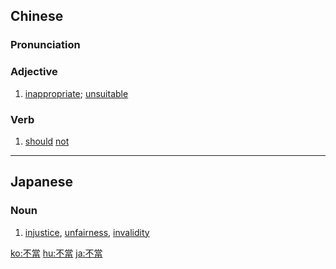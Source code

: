 {{also|不当}}
==Chinese==
{{zh-forms|s=不当}}

===Pronunciation===
{{zh-pron
|m=不dàng
|c=bat1 dong3
|mn=put-tòng
|cat=a
}}

===Adjective===
{{zh-adj}}

# [[inappropriate]]; [[unsuitable]]
#: {{zh-x|用詞 不當{dàng}|'''unsuitable''' wording}}

===Verb===
{{zh-verb}}

# {{lb|zh|literary}} [[should]] [[not]]

{{zh-cat|Advanced}}

----

==Japanese==
{{ja-kanjitab|不|當}}

===Noun===
{{ja-noun|ふとう|shin=不当}}
# [[injustice]], [[unfairness]], [[invalidity]]

[[ko:不當]]
[[hu:不當]]
[[ja:不當]]